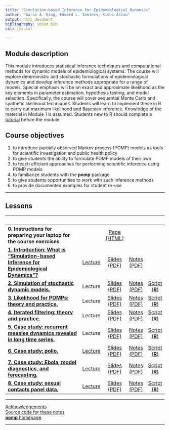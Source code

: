 ```yaml
---
title: "Simulation-based Inference for Epidemiological Dynamics"
author: "Aaron A. King, Edward L. Ionides, Kidus Asfaw"
output: html_document
bibliography: sbied.bib
csl: jss.csl

---
```


## Module description

This module introduces statistical inference techniques and computational methods for dynamic models of epidemiological systems.
The course will explore deterministic and stochastic formulations of epidemiological dynamics and develop inference methods appropriate for a range of models.
Special emphasis will be on exact and approximate likelihood as the key elements in parameter estimation, hypothesis testing, and model selection. Specifically, the course will cover sequential Monte Carlo and synthetic likelihood techniques.
Students will learn to implement these in R to carry out maximum likelihood and Bayesian inference. Knowledge of the material in Module 1 is assumed.
Students new to R should complete a [tutorial](https://kingaa.github.io/R_Tutorial/) before the module.

## Course objectives

1. to introduce partially observed Markov process (POMP) models as tools for scientific investigation and public health policy
1. to give students the ability to formulate POMP models of their own
1. to teach efficient approaches for performing scientific inference using POMP models
1. to familiarize students with the **pomp** package
1. to give students opportunities to work with such inference methods
1. to provide documented examples for student re-use

----------------------

## Lessons

| &nbsp; | &nbsp; | &nbsp; | &nbsp; | &nbsp; |
|:----------------------------------------|:---:|:---:|:---:|:--:|
| **0. Instructions for preparing your laptop for the course exercises** | &nbsp; | [Page (HTML)](./prep/index.html) | &nbsp; | &nbsp; |
| [**1. Introduction: What is "Simulation-based Inference for Epidemiological Dynamics"?**](./intro/) | <a href="https://www.youtube.com/playlist?list=PLluGwj6FGt2Sns4ChQCJy6T7Nz00r5zXV" target="_blank">Lecture</a> | [Slides (PDF)](./intro/slides.pdf) | [Notes (PDF)](./intro/notes.pdf) |
| [**2. Simulation of stochastic dynamic models.**](./stochsim/) | Lecture | [Slides (PDF)](./stochsim/slides.pdf) | [Notes (PDF)](./stochsim/notes.pdf) | [Script (**R**)](http://raw.githubusercontent.com/kingaa/sbied/master/stochsim/main.R) |
| [**3. Likelihood for POMPs: theory and practice.**](./pfilter/) | Lecture | [Slides (PDF)](./pfilter/slides.pdf) | [Notes (PDF)](./pfilter/notes.pdf) | [Script (**R**)](http://raw.githubusercontent.com/kingaa/sbied/master/pfilter/main.R) |
| [**4. Iterated filtering: theory and practice.**](./mif/) | Lecture | [Slides (PDF)](./mif/slides.pdf) | [Notes (PDF)](./mif/notes.pdf) | [Script (**R**)](http://raw.githubusercontent.com/kingaa/sbied/master/mif/main.R) |
| [**5. Case study: recurrent measles dynamics revealed in long time series.**](./mif/) | Lecture | [Slides (PDF)](./measles/slides.pdf) | [Notes (PDF)](./measles/notes.pdf) | [Script (**R**)](http://raw.githubusercontent.com/kingaa/sbied/master/measles/main.R) |
| [**6. Case study: polio.**](./polio/) | <a href="https://www.youtube.com/playlist?list=PLluGwj6FGt2RuunOUW3MqFcrcgydWhgS8" target="_blank">Lecture</a> | [Slides (PDF)](./polio/slides.pdf) | [Notes (PDF)](./polio/notes.pdf) | [Script (**R**)](http://raw.githubusercontent.com/kingaa/sbied/master/polio/main.R) |
| [**7. Case study: Ebola, model diagnostics, and forecasting.**](./ebola/) | <a href="https://www.youtube.com/playlist?list=PLluGwj6FGt2R5iGmfPTO9slNQyfJlAV4Z" target="_blank">Lecture</a> | [Slides (PDF)](./ebola/slides.pdf) | [Notes (PDF)](./ebola/notes.pdf) | [Script (**R**)](http://raw.githubusercontent.com/kingaa/sbied/master/ebola/codes.R) |
| [**8. Case study: sexual contacts panel data.**](./contacts/) | <a href="https://www.youtube.com/playlist?list=PLluGwj6FGt2SzWigyV88kFPZ2OEW18pQS" target="_blank">Lecture</a> | [Slides (PDF)](./contacts/slides.pdf) | [Notes (PDF)](./contacts/notes.pdf) | [Script (**R**)](http://raw.githubusercontent.com/kingaa/sbied/master/contacts/main.R) |

------------------------------------

[Acknowledgements](./acknowledge.html)  
[Source code for these notes](http://github.com/kingaa/sbied/)  
[**pomp** homepage](https://kingaa.github.io/pomp/)  

----------------------
